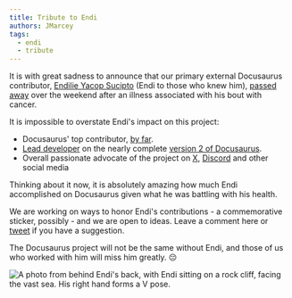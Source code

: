```yaml
---
title: Tribute to Endi
authors: JMarcey
tags:
  - endi
  - tribute
---
```


It is with great sadness to announce that our primary external Docusaurus contributor, [Endilie Yacop Sucipto](https://github.com/endiliey) (Endi to those who knew him), [passed away](https://give.asia/campaign/help_endi_beat_cancer#/updates) over the weekend after an illness associated with his bout with cancer.

<!--truncate-->

It is impossible to overstate Endi's impact on this project:

- Docusaurus' top contributor, [by far](https://github.com/facebook/docusaurus/graphs/contributors).
- [Lead developer](https://docusaurus.io/blog/2018/09/11/Towards-Docusaurus-2) on the nearly complete [version 2 of Docusaurus](https://docusaurus.io/blog/2019/12/30/docusaurus-2019-recap).
- Overall passionate advocate of the project on [X](https://x.com/endiliey), [Discord](https://discord.gg/docusaurus) and other social media

Thinking about it now, it is absolutely amazing how much Endi accomplished on Docusaurus given what he was battling with his health.

We are working on ways to honor Endi's contributions - a commemorative sticker, possibly - and we are open to ideas. Leave a comment here or [tweet](https://x.com/docusaurus) if you have a suggestion.

The Docusaurus project will not be the same without Endi, and those of us who worked with him will miss him greatly. 😔

![A photo from behind Endi's back, with Endi sitting on a rock cliff, facing the vast sea. His right hand forms a V pose.](/img/endi.jpg)

